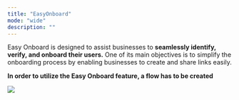 ```yaml
---
title: "EasyOnboard"
mode: "wide"
description: ""
---
```


Easy Onboard is designed to assist businesses to **seamlessly identify, verify, and onboard their users.** One of its main objectives is to simplify the onboarding process by enabling businesses to create and share links easily.

**In order to utilize the Easy Onboard feature, a flow has to be created**

![](/images/easyonboard1.avif)
